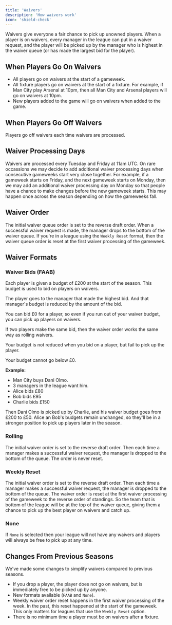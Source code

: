 ```yaml
---
title: 'Waivers'
description: 'How waivers work'
icon: 'shield-check'
---
```


Waivers give everyone a fair chance to pick up unowned players.
When a player is on waivers, every manager in the league can put in a waiver request, and the player will be picked up by the manager who is highest in the waiver queue (or has made the largest bid for the player).

## When Players Go On Waivers

* All players go on waivers at the start of a gameweek.
* All fixture players go on waivers at the start of a fixture. For example, if Man City play Arsenal at 10pm, then all Man City and Arsenal players will go on waivers at 10pm.
* New players added to the game will go on waivers when added to the game.

## When Players Go Off Waivers

Players go off waivers each time waivers are processed.

## Waiver Processing Days

Waivers are processed every Tuesday and Friday at 11am UTC.
On rare occassions we may decide to add additional waiver processing days when consecutive gameweeks start very close together.
For example, if a gameweek starts on Friday, and the next gameweek starts on Monday, then we may add an additional waiver processing day on Monday so that people have a chance to make changes before the new gameweek starts.
This may happen once across the season depending on how the gameweeks fall.

## Waiver Order

The initial waiver queue order is set to the reverse draft order.
When a successful waiver request is made, the manager drops to the bottom of the waiver queue.
If you're in a league using the `Weekly Reset` format, then the waiver queue order is reset at the first waiver processing of the gameweek.

## Waiver Formats

### Waiver Bids (FAAB)

Each player is given a budget of £200 at the start of the season. This budget is used to bid on players on waivers.

The player goes to the manager that made the highest bid. And that manager's budget is reduced by the amount of the bid.

You can bid £0 for a player, so even if you run out of your waiver budget, you can pick up players on waivers.

If two players make the same bid, then the waiver order works the same way as rolling waivers.

Your budget is not reduced when you bid on a player, but fail to pick up the player.

Your budget cannot go below £0.

**Example:**

- Man City buys Dani Olmo.
- 3 managers in the league want him.
- Alice bids £80
- Bob bids £95
- Charlie bids £150

Then Dani Olmo is picked up by Charlie, and his waiver budget goes from £200 to £50. Alice an Bob's budgets remain unchanged, so they'll be in a stronger position to pick up players later in the season.

### Rolling

The initial waiver order is set to the reverse draft order. Then each time a manager makes a successful waiver request, the manager is dropped to the bottom of the queue. The order is never reset.

### Weekly Reset

The initial waiver order is set to the reverse draft order. Then each time a manager makes a successful waiver request, the manager is dropped to the bottom of the queue.
The waiver order is reset at the first waiver processing of the gameweek to the reverse order of standings.
So the team that is bottom of the league will be at the top of the waiver queue, giving them a chance to pick up the best player on waivers and catch up.

### None

If `None` is selected then your league will not have any waivers and players will always be free to pick up at any time.

## Changes From Previous Seasons

We've made some changes to simplify waivers compared to previous seasons.

* If you drop a player, the player does not go on waivers, but is immediately free to be picked up by anyone.
* New formats available (`FAAB` and `None`).
* Weekly waiver order reset happens in the first waiver processing of the week. In the past, this reset happened at the start of the gameweek. This only matters for leagues that use the `Weekly Reset` option.
* There is no minimum time a player must be on waivers after a fixture.